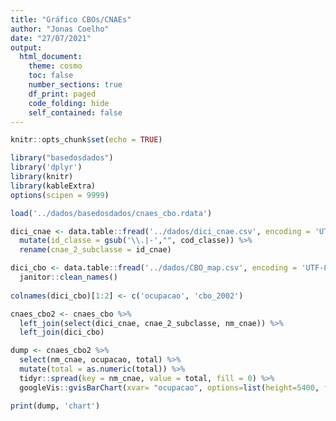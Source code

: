 ```yaml
---
title: "Gráfico CBOs/CNAEs"
author: "Jonas Coelho"
date: "27/07/2021"
output: 
  html_document:
    theme: cosmo
    toc: false
    number_sections: true
    df_print: paged
    code_folding: hide
    self_contained: false
---
```


```r
knitr::opts_chunk$set(echo = TRUE)
```

```r
library("basedosdados")
library('dplyr')
library(knitr)
library(kableExtra)
options(scipen = 9999)

load('../dados/basedosdados/cnaes_cbo.rdata')

dici_cnae <- data.table::fread('../dados/dici_cnae.csv', encoding = 'UTF-8', colClasses = 'character') %>%
  mutate(id_classe = gsub('\\.|-',"", cod_classe)) %>%
  rename(cnae_2_subclasse = id_cnae)

dici_cbo <- data.table::fread('../dados/CBO_map.csv', encoding = 'UTF-8', colClasses = 'character') %>%
  janitor::clean_names()
 
colnames(dici_cbo)[1:2] <- c('ocupacao', 'cbo_2002')

cnaes_cbo2 <- cnaes_cbo %>%
  left_join(select(dici_cnae, cnae_2_subclasse, nm_cnae)) %>%
  left_join(dici_cbo)
```

```r
dump <- cnaes_cbo2 %>%
  select(nm_cnae, ocupacao, total) %>%
  mutate(total = as.numeric(total)) %>%
  tidyr::spread(key = nm_cnae, value = total, fill = 0) %>%
  googleVis::gvisBarChart(xvar= "ocupacao", options=list(height=5400, fontSize=11,  isStacked='percent', chartArea= "{height:\"100%\"}" ))

print(dump, 'chart')
```

